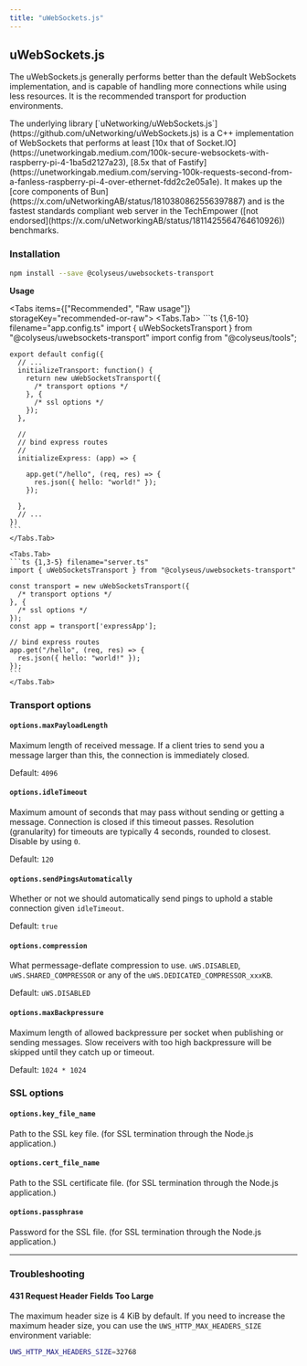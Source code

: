 ```yaml
---
title: "uWebSockets.js"
---
```


## uWebSockets.js

The uWebSockets.js generally performs better than the default WebSockets implementation, and is capable of handling more connections while using less resources. It is the recommended transport for production environments.

<Callout type="info">
    The underlying library [`uNetworking/uWebSockets.js`](https://github.com/uNetworking/uWebSockets.js) is a C++ implementation of WebSockets that performs at least [10x that of Socket.IO](https://unetworkingab.medium.com/100k-secure-websockets-with-raspberry-pi-4-1ba5d2127a23), [8.5x that of Fastify](https://unetworkingab.medium.com/serving-100k-requests-second-from-a-fanless-raspberry-pi-4-over-ethernet-fdd2c2e05a1e). It makes up the [core components of Bun](https://x.com/uNetworkingAB/status/1810380862556397887) and is the fastest standards compliant web server in the TechEmpower ([not endorsed](https://x.com/uNetworkingAB/status/1811425564764610926)) benchmarks.
</Callout>

### Installation

```sh npm2yarn
npm install --save @colyseus/uwebsockets-transport
```

**Usage**

<Tabs items={["Recommended", "Raw usage"]} storageKey="recommended-or-raw">
    <Tabs.Tab>
    ```ts {1,6-10} filename="app.config.ts"
    import { uWebSocketsTransport } from "@colyseus/uwebsockets-transport"
    import config from "@colyseus/tools";

    export default config({
      // ...
      initializeTransport: function() {
        return new uWebSocketsTransport({
          /* transport options */
        }, {
          /* ssl options */
        });
      },

      //
      // bind express routes
      //
      initializeExpress: (app) => {

        app.get("/hello", (req, res) => {
          res.json({ hello: "world!" });
        });

      },
      // ...
    })
    ```
    </Tabs.Tab>

    <Tabs.Tab>
    ```ts {1,3-5} filename="server.ts"
    import { uWebSocketsTransport } from "@colyseus/uwebsockets-transport"

    const transport = new uWebSocketsTransport({
      /* transport options */
    }, {
      /* ssl options */
    });
    const app = transport['expressApp'];

    // bind express routes
    app.get("/hello", (req, res) => {
      res.json({ hello: "world!" });
    });
    ```
    </Tabs.Tab>
</Tabs>

### Transport options

#### `options.maxPayloadLength`
Maximum length of received message. If a client tries to send you a message larger than this, the connection is immediately closed.

Default: `4096`

#### `options.idleTimeout`
Maximum amount of seconds that may pass without sending or getting a message. Connection is closed if this timeout passes. Resolution (granularity) for timeouts are typically 4 seconds, rounded to closest. Disable by using `0`.

Default: `120`

#### `options.sendPingsAutomatically`

Whether or not we should automatically send pings to uphold a stable connection given `idleTimeout`.

Default: `true`

#### `options.compression`

What permessage-deflate compression to use. `uWS.DISABLED`, `uWS.SHARED_COMPRESSOR` or any of the `uWS.DEDICATED_COMPRESSOR_xxxKB`.

Default: `uWS.DISABLED`

#### `options.maxBackpressure`

Maximum length of allowed backpressure per socket when publishing or sending messages. Slow receivers with too high backpressure will be skipped until they catch up or timeout.

Default: `1024 * 1024`

### SSL options

#### `options.key_file_name`

Path to the SSL key file. (for SSL termination through the Node.js application.)

#### `options.cert_file_name`

Path to the SSL certificate file. (for SSL termination through the Node.js application.)

#### `options.passphrase`

Password for the SSL file. (for SSL termination through the Node.js application.)

---

### Troubleshooting

#### 431 Request Header Fields Too Large

The maximum header size is 4 KiB by default. If you need to increase the maximum header size, you can use the `UWS_HTTP_MAX_HEADERS_SIZE` environment variable:

```bash
UWS_HTTP_MAX_HEADERS_SIZE=32768
```
